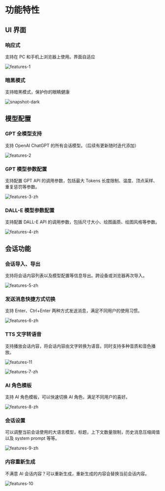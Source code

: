 
# 功能特性

## UI 界面

### 响应式

支持在 PC 和手机上浏览器上使用。界面自适应

<Image
  className="w-[1155px]"
  src="/client/features-1.png"
  alt="features-1"
  width={1155}
  height={800}
/>

### 暗黑模式

支持暗黑模式，保护你的眼睛健康

<Image
  className="w-[1920px]"
  src="/snapshot-dark.png"
  alt="snapshot-dark"
  width={1920}
  height={1055}
/>

## 模型配置

### GPT 全模型支持

支持 OpenAI ChatGPT 的所有会话模型。（后续有更新随时迭代添加）

<Image
  className="w-[1220px]"
  src="/client/features-2.png"
  alt="features-2"
  width={1220}
  height={674}
/>

### GPT 模型参数配置

支持配置 GPT API 的调用参数，包括最大 Tokens 长度限制、温度、顶点采样、重复惩罚等参数。

<Image
  className="w-[1034px]"
  src="/client/features-3-zh.png"
  alt="features-3-zh"
  width={1034}
  height={1154}
/>

### DALL-E 模型参数配置

支持配置 DALL-E API 的调用参数，包括尺寸大小、绘图画质、绘图风格等参数。

<Image
  className="w-[1032px]"
  src="/client/features-4-zh.png"
  alt="features-4-zh"
  width={1032}
  height={812}
/>

## 会话功能

### 会话导入、导出

支持将会话内容列表以及模型配置等信息导出。跨设备或浏览器再次导入。

<Image
  className="w-[702px]"
  src="/client/features-5-zh.png"
  alt="features-5-zh"
  width={702}
  height={874}
/>

### 发送消息快捷方式切换

支持 Enter、Ctrl+Enter 两种方式发送消息，满足不同用户的使用习惯。

<Image
  className="w-[702px]"
  src="/client/features-6-zh.png"
  alt="features-6-zh"
  width={702}
  height={874}
/>

### TTS 文字转语音

支持播放会话内容，将会话内容由文字转换为语音。同时支持多种音质和音色播放。

<Image
  className="w-[884px]"
  src="/client/features-11.png"
  alt="features-11"
  width={884}
  height={550}
/>

<Image
  className="w-[1038px]"
  src="/client/features-7-zh.png"
  alt="features-7-zh"
  width={1038}
  height={494}
/>

### AI 角色模板

支持 AI 角色模板，可以快速切换 AI 角色，满足不同用户的喜好。

<Image
  className="w-[1596px]"
  src="/client/features-8-zh.png"
  alt="features-8-zh"
  width={1596}
  height={1804}
/>

### 会话设置

可以调整当前会话使用的大语言模型，标题，上下文数量限制，历史消息压缩阈值以及 system prompt 等等。

<Image
  className="w-[1032px]"
  src="/client/features-9-zh.png"
  alt="features-9-zh"
  width={1032}
  height={1064}
/>

### 内容重新生成

不满意 AI 会话内容？可以重新生成，重新生成的内容会替换当前会话内容。

<Image
  className="w-[1026px]"
  src="/client/features-10.png"
  alt="features-10"
  width={1026}
  height={546}
/>
